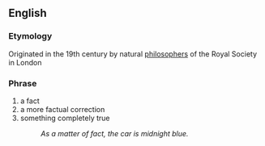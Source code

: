 == English ==
=== Etymology ===
Originated in the 19th century by natural [[philosopher]]s of the Royal Society in London

=== Phrase ===
#a fact
#a more factual correction
#something completely true
#:''As a matter of fact, the car is midnight blue.''